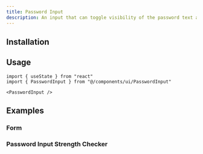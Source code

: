 ```yaml
---
title: Password Input
description: An input that can toggle visibility of the password text and check the strength of the password.
---
```



<CodePreview demo="password-input/basic" />

## Installation

<Installation registryItem="password-input" />

## Usage

```tsx
import { useState } from "react"
import { PasswordInput } from "@/components/ui/PasswordInput"
```

```tsx
<PasswordInput />
```

## Examples

### Form

<CodePreview demo="password-input/form" />

### Password Input Strength Checker

<CodePreview demo="password-input/password-strength" />

<ToastProvider />
